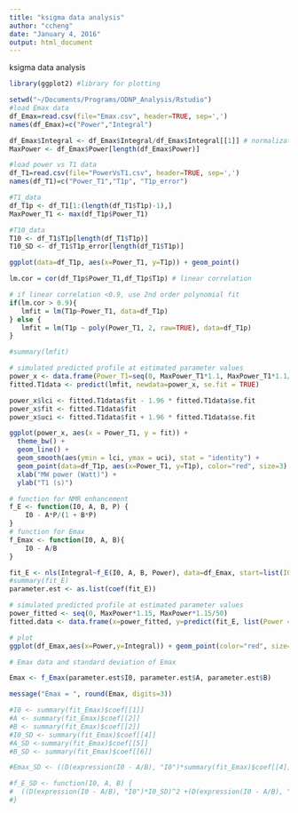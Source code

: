 ```yaml
---
title: "ksigma data analysis"
author: "ccheng"
date: "January 4, 2016"
output: html_document
---
```


ksigma data analysis

```r
library(ggplot2) #library for plotting
```


```r
setwd("~/Documents/Programs/ODNP_Analysis/Rstudio")
#load Emax data 
df_Emax=read.csv(file="Emax.csv", header=TRUE, sep=',')
names(df_Emax)=c("Power","Integral")

df_Emax$Integral <- df_Emax$Integral/df_Emax$Integral[[1]] # normalization
MaxPower <- df_Emax$Power[length(df_Emax$Power)]

#load power vs T1 data
df_T1=read.csv(file="PowerVsT1.csv", header=TRUE, sep=',')
names(df_T1)=c("Power_T1","T1p", "T1p_error")

#T1_data
df_T1p <- df_T1[1:(length(df_T1$T1p)-1),]
MaxPower_T1 <- max(df_T1p$Power_T1)

#T10_data
T10 <- df_T1$T1p[length(df_T1$T1p)]
T10_SD <- df_T1$T1p_error[length(df_T1$T1p)]
```

```r
ggplot(data=df_T1p, aes(x=Power_T1, y=T1p)) + geom_point()

lm.cor = cor(df_T1p$Power_T1,df_T1p$T1p) # linear correlation

# if linear correlation <0.9, use 2nd order polynomial fit
if(lm.cor > 0.9){
   lmfit = lm(T1p~Power_T1, data=df_T1p)
} else {
   lmfit = lm(T1p ~ poly(Power_T1, 2, raw=TRUE), data=df_T1p)
}

#summary(lmfit)

# simulated predicted profile at estimated parameter values
power_x <- data.frame(Power_T1=seq(0, MaxPower_T1*1.1, MaxPower_T1*1.1/50))
fitted.T1data <- predict(lmfit, newdata=power_x, se.fit = TRUE)

power_x$lci <- fitted.T1data$fit - 1.96 * fitted.T1data$se.fit
power_x$fit <- fitted.T1data$fit
power_x$uci <- fitted.T1data$fit + 1.96 * fitted.T1data$se.fit

ggplot(power_x, aes(x = Power_T1, y = fit)) +
  theme_bw() +
  geom_line() +
  geom_smooth(aes(ymin = lci, ymax = uci), stat = "identity") +
  geom_point(data=df_T1p, aes(x=Power_T1, y=T1p), color="red", size=3) +
  xlab("MW power (Watt)") +
  ylab("T1 (s)")

```


```r
# function for NMR enhancement
f_E <- function(I0, A, B, P) {
    I0 - A*P/(1 + B*P)
}
# function for Emax
f_Emax <- function(I0, A, B){
    I0 - A/B  
}

fit_E <- nls(Integral~f_E(I0, A, B, Power), data=df_Emax, start=list(I0 =1, A=1, B=1))
#summary(fit_E)
parameter.est <- as.list(coef(fit_E))

```


```r
# simulated predicted profile at estimated parameter values
power_fitted <- seq(0, MaxPower*1.15, MaxPower*1.15/50)
fitted.data <- data.frame(x=power_fitted, y=predict(fit_E, list(Power = power_fitted )))

# plot
ggplot(df_Emax,aes(x=Power,y=Integral)) + geom_point(color="red", size=3) + scale_x_continuous(breaks=1:10) + xlab("Power (Watt)")+ylab("peak integral") + geom_line(data = fitted.data, aes(x=x, y=y), color ='blue', alpha=.5) 

# Emax data and standard deviation of Emax

Emax <- f_Emax(parameter.est$I0, parameter.est$A, parameter.est$B)

message("Emax = ", round(Emax, digits=3)) 

#I0 <- summary(fit_Emax)$coef[[1]]
#A <- summary(fit_Emax)$coef[[2]]
#B <- summary(fit_Emax)$coef[[2]]
#I0_SD <- summary(fit_Emax)$coef[[4]]
#A_SD <-summary(fit_Emax)$coef[[5]]
#B_SD <- summary(fit_Emax)$coef[[6]]

#Emax_SD <- ((D(expression(I0 - A/B), "I0")*summary(fit_Emax)$coef[[4]])^2 #+(D(expression(I0 - A/B), "A")*summary(fit_Emax)$coef[[5]])^2 +(D(expression(I0 - A/B), #"B")*summary(fit_Emax)$coef[[6]])^2)^0.5

#f_E_SD <- function(I0, A, B) {
#  ((D(expression(I0 - A/B), "I0")*I0_SD)^2 +(D(expression(I0 - A/B), "A")*A_SD)^2 #+(D(expression(I0 - A/B), "B")*B_SD)^2)^0.5
#}

```
